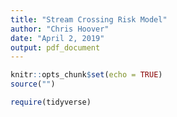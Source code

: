 ```yaml
---
title: "Stream Crossing Risk Model"
author: "Chris Hoover"
date: "April 2, 2019"
output: pdf_document
---
```


```r
knitr::opts_chunk$set(echo = TRUE)
source("")

require(tidyverse)
```
